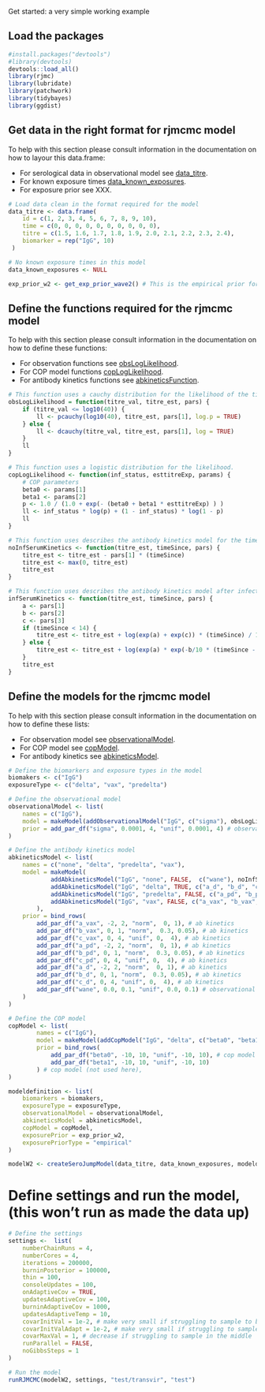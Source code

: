 Get started: a very simple working example 

## Load the packages

```r

#install.packages("devtools")
#library(devtools)
devtools::load_all()
library(rjmc)
library(lubridate)
library(patchwork)
library(tidybayes)
library(ggdist)

```

## Get data in the right format for rjmcmc model


To help with this section please consult information in the documentation on how to layour this data.frame:

* For serological data in observational model see [data_titre](../man/data_titre.Rd).
* For known exposure times [data_known_exposures](./man/data_known_exposures.Rd).
* For exposure prior see XXX.

```r

# Load data clean in the format required for the model
data_titre <- data.frame(
    id = c(1, 2, 3, 4, 5, 6, 7, 8, 9, 10),
    time = c(0, 0, 0, 0, 0, 0, 0, 0, 0, 0),
    titre = c(1.5, 1.6, 1.7, 1.8, 1.9, 2.0, 2.1, 2.2, 2.3, 2.4),
    biomarker = rep("IgG", 10)
 )

# No known exposure times in this model 
data_known_exposures <- NULL

exp_prior_w2 <- get_exp_prior_wave2() # This is the empirical prior for the exposure time

```

## Define the functions required for the rjmcmc model

To help with this section please consult information in the documentation on how to define these functions:

* For observation functions see [obsLogLikelihood](./man/obsLogLikelihood.Rd).
* For COP model functions [copLogLikelihood](./man/copLogLikelihood.Rd).
* For antibody kinetics functions see [abkineticsFunction](./man/abkineticsFunction.Rd).

```r

# This function uses a cauchy distribution for the likelihood of the titre values with a LOD a titre value ofg log10(40)
obsLogLikelihood = function(titre_val, titre_est, pars) {
    if (titre_val <= log10(40)) {
        ll <- pcauchy(log10(40), titre_est, pars[1], log.p = TRUE)
    } else {
        ll <- dcauchy(titre_val, titre_est, pars[1], log = TRUE)
    }
    ll
}

# This function uses a logistic distribution for the likelihood.
copLogLikelihood <- function(inf_status, esttitreExp, params) {
    # COP parameters
    beta0 <- params[1]
    beta1 <- params[2]
    p <- 1.0 / (1.0 + exp(- (beta0 + beta1 * esttitreExp) ) )
    ll <- inf_status * log(p) + (1 - inf_status) * log(1 - p)
    ll
}

# This function uses describes the antibody kinetics model for the time until infection
noInfSerumKinetics <- function(titre_est, timeSince, pars) {
    titre_est <- titre_est - pars[1] * (timeSince)
    titre_est <- max(0, titre_est)
    titre_est
}

# This function uses describes the antibody kinetics model after infection
infSerumKinetics <- function(titre_est, timeSince, pars) {
    a <- pars[1] 
    b <- pars[2] 
    c <- pars[3]
    if (timeSince < 14) {
        titre_est <- titre_est + log(exp(a) + exp(c)) * (timeSince) / 14;
    } else {
        titre_est <- titre_est + log(exp(a) * exp(-b/10 * (timeSince - 14)) + exp(c));
    }
    titre_est
}

```


## Define the models for the rjmcmc model

To help with this section please consult information in the documentation on how to define these lists:

* For observation model see [observationalModel](./man/observationalModel.Rd).
* For COP model see [copModel](./man/copModel.Rd).
* For antibody kinetics see [abkineticsModel](./man/abkineticsModel.Rd).

```r


# Define the biomarkers and exposure types in the model
biomakers <- c("IgG")
exposureType <- c("delta", "vax", "predelta")

# Define the observational model
observationalModel <- list(
    names = c("IgG"),
    model = makeModel(addObservationalModel("IgG", c("sigma"), obsLogLikelihood)),
    prior = add_par_df("sigma", 0.0001, 4, "unif", 0.0001, 4) # observational model,
)

# Define the antibody kinetics model
abkineticsModel <- list(
    names = c("none", "delta", "predelta", "vax"),
    model = makeModel(
            addAbkineticsModel("IgG", "none", FALSE,  c("wane"), noInfSerumKinetics),
            addAbkineticsModel("IgG", "delta", TRUE, c("a_d", "b_d", "c_d"), infSerumKinetics),
            addAbkineticsModel("IgG", "predelta", FALSE, c("a_pd", "b_pd", "c_pd"), infSerumKinetics),
            addAbkineticsModel("IgG", "vax", FALSE, c("a_vax", "b_vax", "c_vax"), infSerumKinetics)
        ),
    prior = bind_rows(
        add_par_df("a_vax", -2, 2, "norm",  0, 1), # ab kinetics
        add_par_df("b_vax", 0, 1, "norm",  0.3, 0.05), # ab kinetics
        add_par_df("c_vax", 0, 4, "unif", 0,  4), # ab kinetics 
        add_par_df("a_pd", -2, 2, "norm",  0, 1), # ab kinetics
        add_par_df("b_pd", 0, 1, "norm",  0.3, 0.05), # ab kinetics
        add_par_df("c_pd", 0, 4, "unif", 0,  4), # ab kinetics
        add_par_df("a_d", -2, 2, "norm",  0, 1), # ab kinetics
        add_par_df("b_d", 0, 1, "norm",  0.3, 0.05), # ab kinetics
        add_par_df("c_d", 0, 4, "unif", 0,  4), # ab kinetics
        add_par_df("wane", 0.0, 0.1, "unif", 0.0, 0.1) # observational model
    )
)

# Define the COP model
copModel <- list( 
        names = c("IgG"),
        model = makeModel(addCopModel("IgG", "delta", c("beta0", "beta1"), copLogLikelihood)),
        prior = bind_rows(
            add_par_df("beta0", -10, 10, "unif", -10, 10), # cop model (not used here)
            add_par_df("beta1", -10, 10, "unif", -10, 10)
        ) # cop model (not used here),
)

modeldefinition <- list(
    biomarkers = biomakers,
    exposureType = exposureType,
    observationalModel = observationalModel,
    abkineticsModel = abkineticsModel,
    copModel = copModel,
    exposurePrior = exp_prior_w2,
    exposurePriorType = "empirical"
)

modelW2 <- createSeroJumpModel(data_titre, data_known_exposures, modeldefinition)

````

# Define settings and run the model, (this won't run as made the data up)

```r

# Define the settings
settings <-  list(
    numberChainRuns = 4,
    numberCores = 4,
    iterations = 200000,
    burninPosterior = 100000,
    thin = 100,
    consoleUpdates = 100,
    onAdaptiveCov = TRUE,
    updatesAdaptiveCov = 100,
    burninAdaptiveCov = 1000,
    updatesAdaptiveTemp = 10,
    covarInitVal = 1e-2, # make very small if struggling to sample to beginning
    covarInitValAdapt = 1e-2, # make very small if struggling to sample to beginning
    covarMaxVal = 1, # decrease if struggling to sample in the middle
    runParallel = FALSE,
    noGibbsSteps = 1
)

# Run the model 
runRJMCMC(modelW2, settings, "test/transvir", "test")

```